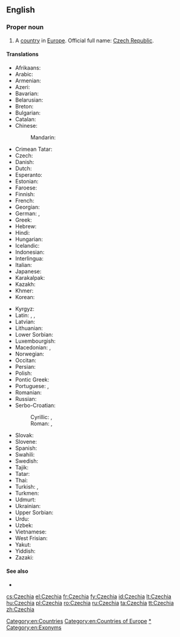 ==English==

{{wikipedia}}
{{wikipedia|Czech Republic}}
{{wikipedia|Name of the Czech Republic}}

===Proper noun===
{{en-proper noun}}

# A [[country]] in [[Europe]]. Official full name: [[Czech Republic]].

====Translations====
{{trans-top|country in Europe}}
* Afrikaans: {{t-|af|Tsjeggië}}
* Arabic: {{t-|ar|التشيك|m|tr=al-tshiik|sc=Arab}}
* Armenian: {{t-|hy|Չեխիա|tr=Čexia|sc=Armn}}
* Azeri: {{t+|az|Çexiya}}
* Bavarian: {{t|bar|Tschechei}}
* Belarusian: {{t-|be|Чэхія|f|tr=Čéxija|sc=Cyrl}}
* Breton: {{t|br|Tchekia}}
* Bulgarian: {{t+|bg|Чехия|f|tr=Čéxija|sc=Cyrl}}
* Catalan: {{t+|ca|Txèquia|f}}
* Chinese:
*: Mandarin: {{t-|cmn|捷克|tr=Jiékè|sc=Hani}}
* Crimean Tatar: {{tø|crh|Çehiya}}
* Czech: {{t+|cs|Česko|n}}
* Danish: {{t+|da|Tjekkiet}}
* Dutch: {{t+|nl|Tsjechië|n}}
* Esperanto: {{t-|eo|Ĉeĥio}}
* Estonian: {{t+|et|Tšehhi}}
* Faroese: {{t-|fo|Kekkia|n}}
* Finnish: {{t+|fi|Tšekki}}
* French: {{t+|fr|Tchéquie|f}}
* Georgian: {{t-|ka|ჩეხეთი|tr=chekheti|sc=Geor}}
* German: {{t+|de|Tschechien|n}}, {{t+|de|Tschechei|f}}
* Greek: {{t+|el|Τσεχία|f|tr=Tsechía|sc=Grek}}
* Hebrew: {{t-|he|צ'כיה|f|tr=chekhia|sc=Hebr}}
* Hindi: {{t+|hi|चेक|tr=cek|sc=Deva}}
* Hungarian: {{t+|hu|Csehország}}
* Icelandic: {{t+|is|Tékkland}}
* Indonesian: {{t|id|Ceko}}
* Interlingua: {{t|ia|Chechia}}
* Italian: {{t+|it|Cechia|f}}
* Japanese: {{t+|ja|チェコ|tr=Cheko}}
* Karakalpak: {{tø|kaa|Shexiya}}
* Kazakh: {{t-|kk|Чехия|tr=Čexija|sc=Cyrl}}
* Khmer: {{t+|km|ឆែក|tr=chaek|sc=Khmr}}
* Korean: {{t+|ko|체코|tr=Cheko|sc=Hang}}
{{trans-mid}}
* Kyrgyz: {{t-|ky|Чехия|tr=Čexija|sc=Cyrl}}
* Latin: {{t|la|Cechia}}, {{t|la|Czechia}}, {{t|la|Tzechia}}
* Latvian: {{t+|lv|Čehija|f}}
* Lithuanian: {{t+|lt|Čekija|f}}
* Lower Sorbian: {{t|dsb|Česka|f}}
* Luxembourgish: {{t|lb|Tschechei|alt=d'Tschechei}}
* Macedonian: {{t+|mk|Чешка|f|tr=Čéška|sc=Cyrl}}, {{t-|mk|Чехија|f|tr=Čéxija|sc=Cyrl}}
* Norwegian: {{t+|no|Tsjekkia}}
* Occitan: {{t|oc|Chequia|f}}
* Persian: {{t+|fa|چک|tr=Chek|sc=fa-Arab}}
* Polish: {{t+|pl|Czechy|p}}
* Pontic Greek: {{tø|pnt|Τσεχία}}
* Portuguese: {{t+|pt|Chéquia|f}}, {{t+|pt|Tchéquia|f}}
* Romanian: {{t+|ro|Cehia}}
* Russian: {{t+|ru|Чехия|f|tr=Čéxija|sc=Cyrl}}
* Serbo-Croatian:
*: Cyrillic: {{t-|sh|Чешка|f|sc=Cyrl}}, {{t-|sh|Република Чешка|f|sc=Cyrl}}
*: Roman: {{t-|sh|Češka|f}}, {{t-|sh|Republika Češka|f}}
* Slovak: {{t-|sk|Česko|n}}
* Slovene: {{t+|sl|Češka|f}}
* Spanish: {{t+|es|Chequia|f}}
* Swahili: {{t-|sw|Ucheki}}
* Swedish: {{t+|sv|Tjeckien}}
* Tajik: {{t-|tg|Чехия|tr=Čexija|sc=Cyrl}}
* Tatar: {{t-|tt|Чехия|tr=Čexija|sc=Cyrl}}
* Thai: {{t-|th|เช็ก|tr=chék|sc=Thai}}
* Turkish: {{t+|tr|Çek Cumhuriyeti}}, {{t-|tr|Çekya}}
* Turkmen: {{t-|tk|Çehiýa}}
* Udmurt: {{tø|udm|Чехия|sc=Cyrl}}
* Ukrainian: {{t+|uk|Чехія|f|tr=Čéxija|sc=Cyrl}}
* Upper Sorbian: {{t|hsb|Čěska|f}}
* Urdu: {{t-|ur|چیک|tr=cek|sc=ur-Arab}}
* Uzbek: {{t-|uz|Chexiya}}
* Vietnamese: {{t-|vi|Séc}}
* West Frisian: {{t|fy|Tsjechje}}
* Yakut: {{tø|sah|Чехия|tr=Čexija|sc=Cyrl}}
* Yiddish: {{t-|yi|טשעכיי|f|tr=Tshekhay, Tshekhie, Tshekhia|sc=Hebr}}
* Zazaki: {{qualifier|Southern Zazaki}} {{tø|zza|Çekıstan}}
{{trans-bottom}}

====See also====
* {{list|en|countries of Europe}}

[[Category:en:Countries]]
[[Category:en:Countries of Europe]]
[[Category:en:Czechia|*]]
[[Category:en:Exonyms]]

[[cs:Czechia]]
[[el:Czechia]]
[[fr:Czechia]]
[[fy:Czechia]]
[[id:Czechia]]
[[lt:Czechia]]
[[hu:Czechia]]
[[pl:Czechia]]
[[ro:Czechia]]
[[ru:Czechia]]
[[ta:Czechia]]
[[tt:Czechia]]
[[zh:Czechia]]